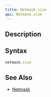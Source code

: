 ```yaml
---
title: Netmask.size
api: Netmask.size
---
```


## Description

<Summary/>

## Syntax

``` js
netmask.size
```

## See Also

* [Netmask](/reference/api/Netmask)
